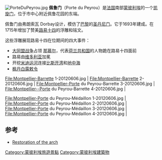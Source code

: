 [[Image:PorteDuPeyrou.jpg|right]]
'''佩鲁门'''（Porte du Peyrou）是[[法国|法国]]南部[[蒙彼利埃|蒙彼利埃]]的一个[[凯旋门|凯旋门]]，位于市中心附近佩鲁花园的东端。

佩鲁门由弗朗索瓦 Dorbay设计，模仿了[[巴黎|巴黎]]的[[圣丹尼门|圣丹尼门]]。它于1693年建成。在1715年增加了赞美[[路易十四|路易十四]]的浮雕和铭文。

这些浮雕展现路易十四在位期间的四大事件：
*[[大同盟战争|大同盟战争]]占领 [[那慕尔|那慕尔]]，代表[[荷兰共和国|荷兰共和国]]的人物跪在路易十四面前
* 路易由[[维多利亚_(神话)|维多利亚]]加冕
* 开挖[[米迪运河|米迪运河]]连接[[比斯开湾|比斯开湾]]和[[地中海|地中海]]
* [[枫丹白露敕令|枫丹白露敕令]]

<gallery widths="200px" heights="200px">
File:Montpellier-Barrette 1-20120606.jpg |
File:Montpellier-Barrette 2-20120606.jpg |
File:Montpellier-Porte du Peyrou-Barrette 3-20120606.jpg |
File:Montpellier--Porte du Peyrou-Barrette 4-20120606.jpg | 
</gallery>
<gallery widths="200px" heights="200px">
File:Montpellier-Porte du Peyrou-Médaillon 1-20120606.jpg | 
File:Montpellier-Porte du Peyrou-Médaillon 2-20120606.jpg |  
File:Montpellier-Porte du Peyrou-Médaillon 3-20120606.jpg | 
File:Montpellier-Porte du Peyrou-Médaillon 4-20120606.jpg | 
</gallery>

==参考==
* [https://web.archive.org/web/20050111150702/http://www.ville-montpellier.fr/vmtv/fr/actualites/0301/pdf/mnv268p20.pdf Restoration of the arch] {{Fr icon}}
{{Coord|43|36|40|N|3|52|20.5|E|type:landmark_region:FR|display=title}}

[[Category:蒙彼利埃旅遊景點|Category:蒙彼利埃旅遊景點]]
[[Category:蒙彼利埃建築物|Category:蒙彼利埃建築物]]